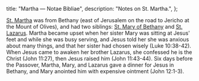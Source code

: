   title: "Martha — Notae Bibliae",
  description: "Notes on St. Martha.",
};

<Initial text="Martha" />

[St. Martha](/glossary/names#martha) was from Bethany (east of Jerusalem on the road to Jericho at the Mount of Olives), and had two siblings: [St. Mary of Bethany](/people/saints/biblical/mary-of-bethany) and [St. Lazarus](/people/saints/biblical/lazarus). Martha became upset when her sister Mary was sitting at Jesus' feet and while she was busy serving, and Jesus told her she was anxious about many things, and that her sister had chosen wisely (Luke 10:38-42). When Jesus came to awaken her brother Lazarus, she confessed he is the Christ (John 11:27), then Jesus raised him (John 11:43-44). Six days before the Passover, Martha, Mary, and Lazarus gave a dinner for Jesus in Bethany, and Mary anointed him with expensive ointment (John 12:1-3).
